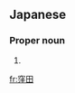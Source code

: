 ==Japanese==
{{ja-kanjitab|くぼ|た|yomi=k}}

===Proper noun===
{{ja-pos|くぼた|proper}}

# {{surname|lang=ja|sort=くぼた}}

[[fr:窪田]]